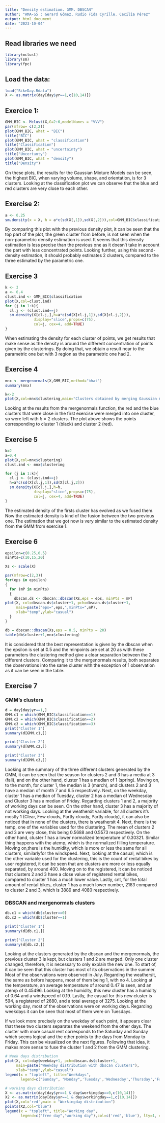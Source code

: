 ```yaml
---
title: "Density estimation. GMM. DBSCAN"
author: "AMA-G5 : Gerard Gómez, Rudio Fida Cyrille, Cecilia Pérez"
output: html_document
date: "2023-10-04"
---
```


## Read libraries we need

```r
library(mclust)
library(sm)
library(fpc)

```

## Load the data: 

```r
load("BikeDay.Rdata")
X <- as.matrix(day[day$yr==1,c(10,14)])
```


## Exercice 1:

```r
GMM_BIC <- Mclust(X,G=2:6,modelNames = "VVV")
par(mfrow= c(2,2))
plot(GMM_BIC, what = "BIC")
title("BIC")
plot(GMM_BIC, what = "classification")
title("Classification")
plot(GMM_BIC, what = "uncertainty")
title("Uncertanty")
plot(GMM_BIC, what = "density")
title("Density")
```
  
On these plots, the results for the Gaussian Mixture Models can be seen, the highest BIC, when varying volume, shape, and orientation, is for 3 clusters. Looking at the classification plot we can observe that the blue and red clusters are very close to each other.

## Exercise 2: 

```r
a <- 0.25
sm.density(x = X, h = a*c(sd(X[,1]),sd(X[,2])),col=GMM_BIC$classification, display = 'slice')

```
  
By comparing this plot with the previous density plot, it can be seen that the top part of the plot, the green cluster from before, is not seen when the non-parametric density estimation is used. It seems that this density estimation is less precise than the previous one as it doesn't take in account the part with less concentrated points. Looking further, using this second-density estimation, it should probably estimates 2 clusters, compared to the three estimated by the parametric one.   

## Exercise 3

```r
k <- 3
a <- 0.4
clust.ind <- GMM_BIC$classification
plot(X,col=clust.ind)
for (j in 1:k){
  cl.j <- (clust.ind==j)
  sm.density(X[cl.j,],h=a*c(sd(X[cl.j,1]),sd(X[cl.j,2])), 
             display="slice",props=c(75),
             col=j, cex=4, add=TRUE)
}

```

When estimating the density for each cluster of points, we get results that make sense as the density is around the different concentration of points given by the clusterings.
By doing that, we obtain a result near to the parametric one but with 3 region as the parametric one had 2. 

## Exercise 4

```r
mnx <- mergenormals(X,GMM_BIC,method="bhat")
summary(mnx)
```
```r
k<-2
plot(X,col=mnx$clustering,main="Clusters obtained by merging Gaussian mixtures components")
```

Looking at the results from the mergenormals function, the red and the blue clusters that were close in the first exercise were merged into one cluster, so were left with $k=2$ clusters. The plot above shows the points corresponding to cluster 1 (black) and cluster 2 (red). 

## Exercise 5

```r

k=2
a=0.4
plot(X,col=mnx$clustering)
clust.ind <- mnx$clustering

for (j in 1:k){
  cl.j <- (clust.ind==j)
  h=a*c(sd(X[cl.j,1]),sd(X[cl.j,2]))
  sm.density(X[cl.j,],h=h, 
             display="slice",props=c(75),
             col=j, cex=4, add=TRUE)
}
```

The estimated density of the firsts cluster has evolved as we fused them. Now the estimated density is kind of the fusion between the two previous one. The estimation that we got now is very similar to the estimated density from the GMM from exercise 1.

## Exercise 6

```r
epsilon=c(0.25,0.5)
minPts=c(10,15,20)

Xs <- scale(X)

par(mfrow=c(2,3))
for(eps in epsilon)
{
  for (mP in minPts)
  {
    dbscan.ds <- dbscan::dbscan(Xs,eps = eps, minPts = mP)
plot(X, col=dbscan.ds$cluster+1, pch=dbscan.ds$cluster+1, 
     main=paste("eps=",eps,",minPts=",mP),
     xlab="temp",ylab="casual")
  }
}

db = dbscan::dbscan(Xs,eps = 0.5, minPts = 20)
table(db$cluster+1,mnx$clustering)
```

It is considered that the best representation is given by the dbscan when the epsilon is set at 0.5 and the minpoints are set at 20 as with these parameters the clustering method give a clear separation between the 2 different clusters. Comparing it to the mergenormals results, both separates the observations into the same cluster with the exception of 1 observation as it can be seen in the table. 

## Exercise 7

### GMM's clusters

```r
d = day[day$yr==1,]
GMM.c1 = which(GMM_BIC$classification==1) 
GMM.c2 = which(GMM_BIC$classification==2)
GMM.c3 = which(GMM_BIC$classification==3)
print("Cluster 1")
summary(d[GMM.c1,])

print("Cluster 2")
summary(d[GMM.c2,])

print("Cluster 3")
summary(d[GMM.c3,])
```

Looking at the summary of the three different clusters generated by the GMM, it can be seen that the season for clusters 2 and 3 has a media at 3 (fall), and on the other hand, cluster 1 has a median of 1 (spring). Moving on, to the month, for cluster 1, the median is 3 (march), and clusters 2 and 3 have a median of month 7 and 6.5 respectively. Next, on the weekday, cluster 1 has a median of Tuesday, cluster 2 has a median of Wednesday and Cluster 3 has a median of Friday. Regarding clusters 1 and 2, a majority of working days can be seen. On the other hand, cluster 3 has a majority of not working days. Looking at the weathersit variable, for all clusters it's mostly 1 (Clear, Few clouds, Partly cloudy, Partly cloudy), it can also be noticed that in none of the clusters, there is weathersit 4. Next, there is the temp, one of the variables used for the clustering. The mean of clusters 2 and 3 are very close, this being 0.5688 and 0.5573 respectively. On the other hand, cluster 1 has a lower normalized temperature of 0.30321. Similar thing happens with the atemp, which is the normalized filling temperature. Moving on,there is the humidity, which is more or less the same for all clusters, similarlyfor the windspeed. Next, looking at the casual, which is the other variable used for the clustering, this is the count of rental bikes by user registered, it can be seen that are clusters are more or less equally separated, by around 400. Moving on to the registered, it can be noticed that clusters 2 and 3 have a close value of registered rental bikes, compared to cluster 1 has a much lower value. Lastly, cnt, for the total amount of rental bikes,  cluster 1 has a much lower number, 2183 compared to cluster 2 and 3, which is 3889 and 4080 respectively.

### DBSCAN and mergenormals clusters

```r
db.c1 = which(db$cluster==0) 
db.c2 = which(db$cluster==1)

print("Cluster 1")
summary(d[db.c1,])

print("Cluster 2")
summary(d[db.c2,])

```

Looking at the clusters generated by the dbscan and the mergenormals, the previous cluster 3 is kept, but clusters 1 and 2 are merged. Only one cluster changed, therefore, it is necessary to only explain the new one. 
To start of, it can be seen that this cluster has most of its observations in the summer. Most of the observations were observed in July.  Regarding the weathersit, the same as before happens, most of them being 1, with no 4. Looking at the temperature, an average temperature of around 0.47 is seen, and an atemp of 0.45496. Looking at the humidity, this new cluster has a humidity of 0.64 and a windspeed of 0.19. Lastly, the casual for this new cluster is 594, a registered of 2680, and a total average of 3275. Looking at the working day, most of the observations were on working days. Regarding weekdays it can be seen that most of them were on Tuesdays. 

If we look more precisely on the weekday of each point, it appears clear that these two clusters separates the weekend from the other days. The cluster with more casual rent corresponds to the Saturday and Sunday which seems logical and the other points to the days from Monday to Friday. This can be visualized on the next figures. Following that idea, it makes more sense to fuse the cluster 1 and 2 from the GMM clustering. 

```r
# Week days distribution
plot(X, col=day$weekday+1, pch=dbscan.ds$cluster+1, 
     main=paste("Weekday distribution with dbscan clusters"),
     xlab="temp",ylab="casual")
legend(x = "topleft", title="Weekdays",  
       legend=c("Sunday", "Monday",'Tuesday','Wednesday','Thursday','Friday','Saturday'),col=day$weekday+1, lty=1, cex=0.8 ) 

# working days distribution
X <- as.matrix(day[day$yr==1 & day$workingday==0,c(10,14)])
X2 <- as.matrix(day[day$yr==1 & day$workingday==1,c(10,14)])
plot(X,col='red',main = "Workingday distribution")
points(X2,col="blue")
legend(x = "topleft", title="Working day",  
       legend=c("free day","working day"),col=c('red','blue'), lty=1, cex=0.8 ) 
```



